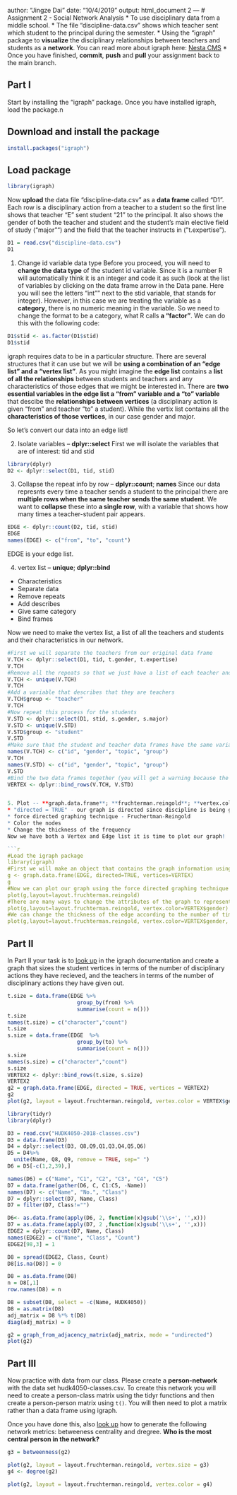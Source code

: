 author: "Jingze Dai"
date: "10/4/2019"
output: html_document 2
---
# Assignment 2 - Social Network Analysis
* To use disciplinary data from a middle school.
* The file "discipline-data.csv" shows which teacher sent which student to the principal during the semester.
* Using the "igraph" package to **visualize** the disciplinary relationships between teachers and students as a **network**. You can read more about igraph here: [Nesta CMS](https://igraph.org/r/)
* Once you have finished, **commit**, **push** and **pull** your assignment back to the main branch.

## Part I
Start by installing the "igraph" package. Once you have installed igraph, load the package.n

## Download and install the package

```r
install.packages("igraph")
```


## Load package
```r
library(igraph)
```
 
Now **upload** the data file "discipline-data.csv" as a **data frame** called "D1". Each row is a disciplinary action from a teacher to a student so the first line shows that teacher "E" sent student "21" to the principal. It also shows the gender of both the teacher and student and the student's main elective field of study ("major"") and the field that the teacher instructs in ("t.expertise").
```r
D1 = read.csv("discipline-data.csv")
D1
```

1. Change id variable data type
Before you proceed, you will need to __change the data type__ of the student id variable. Since it is a number R will automatically think it is an integer and code it as such (look at the list of variables by clicking on the data frame arrow in the Data pane. Here you will see the letters "int"" next to the stid variable, that stands for integer). However, in this case we are treating the variable as a **category**, there is no numeric meaning in the variable. So we need to change the format to be a category, what R calls **a "factor"**. We can do this with the following code:

```r
D1$stid <- as.factor(D1$stid)
D1$stid
```

igraph requires data to be in a particular structure. There are several structures that it can use but we will be __using a combination of an "edge list" and a "vertex list"__. As you might imagine the **edge list** contains a __list of all the relationships__ between students and teachers and any characteristics of those edges that we might be interested in. There are __two essential variables in the edge list a "from" variable and a "to" variable__ that descibe the **relationships between vertices** (a disciplinary action is given "from" and teacher "to" a student). While the vertix list contains all the **characteristics of those vertices**, in our case gender and major.

So let's convert our data into an edge list!

2. Isolate variables -- **dplyr::select**
First we will isolate the variables that are of interest: tid and stid

```r
library(dplyr)
D2 <- dplyr::select(D1, tid, stid)
```

3. Collapse the repeat info by row -- **dplyr::count**; **names**
Since our data represnts every time a teacher sends a student to the principal there are __multiple rows when the same teacher sends the same student__. We want to **collapse** these into __a single row__, with a variable that shows how many times a teacher-student pair appears.

```r
EDGE <- dplyr::count(D2, tid, stid)
EDGE
names(EDGE) <- c("from", "to", "count")
```

EDGE is your edge list. 

4. vertex list -- **unique**; **dplyr::bind**
* Characteristics
* Separate data
* Remove repeats
* Add describes
* Give same category
* Bind frames 

Now we need to make the vertex list, a list of all the teachers and students and their characteristics in our network.

```r
#First we will separate the teachers from our original data frame
V.TCH <- dplyr::select(D1, tid, t.gender, t.expertise)
V.TCH
#Remove all the repeats so that we just have a list of each teacher and their characteristics
V.TCH <- unique(V.TCH)
V.TCH
#Add a variable that describes that they are teachers
V.TCH$group <- "teacher"
V.TCH
#Now repeat this process for the students
V.STD <- dplyr::select(D1, stid, s.gender, s.major)
V.STD <- unique(V.STD)
V.STD$group <- "student"
V.STD
#Make sure that the student and teacher data frames have the same variables names
names(V.TCH) <- c("id", "gender", "topic", "group")
V.TCH
names(V.STD) <- c("id", "gender", "topic", "group")
V.STD
#Bind the two data frames together (you will get a warning because the teacher data frame has 5 types of id (A,B,C,D,E) and the student has 25 (1-30), this isn't a problem)
VERTEX <- dplyr::bind_rows(V.TCH, V.STD)


5. Plot -- **graph.data.frame**; **fruchterman.reingold**; **vertex.color**; **edge.width**
* "directed = TRUE" - our graph is directed since discipline is being given from a teacher to a student.
* force directed graphing technique - Fruchertman-Reingold
* Color the nodes
* Change the thickness of the frequency
Now we have both a Vertex and Edge list it is time to plot our graph!

```r
#Load the igraph package
library(igraph)
#First we will make an object that contains the graph information using our two dataframes EDGE and VERTEX. Notice that we have made "directed = TRUE" - our graph is directed since discipline is being given from a teacher to a student.
g <- graph.data.frame(EDGE, directed=TRUE, vertices=VERTEX)
g
#Now we can plot our graph using the force directed graphing technique - our old friend Fruchertman-Reingold!
plot(g,layout=layout.fruchterman.reingold)
#There are many ways to change the attributes of the graph to represent different characteristics of the newtork. For example, we can color the nodes according to gender.
plot(g,layout=layout.fruchterman.reingold, vertex.color=VERTEX$gender)
#We can change the thickness of the edge according to the number of times a particular teacher has sent a particular student to the principal.
plot(g,layout=layout.fruchterman.reingold, vertex.color=VERTEX$gender, edge.width=EDGE$count)
```

## Part II

In Part II your task is to [look up](http://igraph.org/r/) in the igraph documentation and create a graph that sizes the student vertices in terms of the number of disciplinary actions they have recieved, and the teachers in terms of the number of disciplinary actions they have given out.

```r
t.size = data.frame(EDGE %>%
                      group_by(from) %>%
                      summarise(count = n()))
t.size
names(t.size) = c("character","count")
t.size
s.size = data.frame(EDGE  %>%
                      group_by(to) %>%
                      summarise(count = n()))
s.size
names(s.size) = c("character","count")
s.size
VERTEX2 <- dplyr::bind_rows(t.size, s.size)
VERTEX2
g2 = graph.data.frame(EDGE, directed = TRUE, vertices = VERTEX2)
g2
plot(g2, layout = layout.fruchterman.reingold, vertex.color = VERTEX$gender, vertex.side = (VERTEX2$count)*5)
```

```r
library(tidyr)
library(dplyr)
```

```r
D3 = read.csv("HUDK4050-2018-classes.csv")
D3 = data.frame(D3)
D4 = dplyr::select(D3, Q8,Q9,Q1,Q3,Q4,Q5,Q6)
D5 = D4%>%
  unite(Name, Q8, Q9, remove = TRUE, sep=" ")
D6 = D5[-c(1,2,39),]

names(D6) = c("Name", "C1", "C2", "C3", "C4", "C5")
D7 = data.frame(gather(D6, C, C1:C5, -Name))
names(D7) <- c("Name", "No.", "Class")
D7 = dplyr::select(D7, Name, Class) 
D7 = filter(D7, Class!="")

D6<- as.data.frame(apply(D6, 2, function(x)gsub('\\s+', '',x)))
D7 = as.data.frame(apply(D7, 2 ,function(x)gsub('\\s+', '',x)))
EDGE2 = dplyr::count(D7, Name, Class)
names(EDGE2) = c("Name", "Class", "Count")
EDGE2[98,3] = 1

D8 = spread(EDGE2, Class, Count)
D8[is.na(D8)] = 0

D8 = as.data.frame(D8)
n = D8[,1]
row.names(D8) = n

D8 = subset(D8, select = -c(Name, HUDK4050))
D8 = as.matrix(D8)
adj_matrix = D8 %*% t(D8)
diag(adj_matrix) = 0

g2 = graph_from_adjacency_matrix(adj_matrix, mode = "undirected")
plot(g2)
```

## Part III

Now practice with data from our class. Please create a **person-network** with the data set hudk4050-classes.csv. To create this network you will need to create a person-class matrix using the tidyr functions and then create a person-person matrix using `t()`. You will then need to plot a matrix rather than a data frame using igraph.

Once you have done this, also [look up](http://igraph.org/r/) how to generate the following network metrics: betweeness centrality and dregree. **Who is the most central person in the network?**

```r
g3 = betweenness(g2)

plot(g2, layout = layout.fruchterman.reingold, vertex.size = g3)
g4 <- degree(g2)

plot(g2, layout = layout.fruchterman.reingold, vertex.color = g4)
```